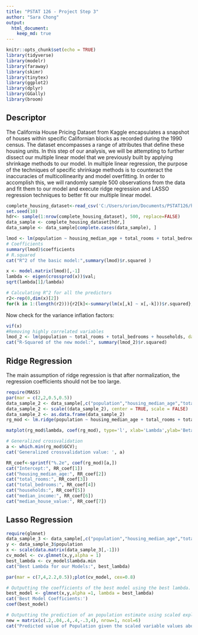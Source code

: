 ```yaml
---
title: "PSTAT 126 - Project Step 3"
author: "Sara Chong"
output: 
  html_document:
    keep_md: true
---
```


```r
knitr::opts_chunk$set(echo = TRUE)
library(tidyverse)
library(modelr)
library(faraway)
library(skimr)
library(tinytex)
library(ggplot2)
library(dplyr)
library(GGally)
library(broom)
```

## Descriptor  

The California House Pricing Dataset from Kaggle encapsulates a snapshot of houses within specific Californian blocks as recorded during the 1990 census. The dataset encompasses a range of attributes that define these housing units. In this step of our analysis, we will be attempting to further dissect our multiple linear model that we previously built by applying shrinkage methods to our model. In multiple linear regression, the purpose of the techniques of specific shrinkage methods is to counteract the inaccuracies of multicollinearity and model overfitting. In order to accomplish this, we will randomly sample 500 observations from the data and fit them to our model and execute ridge regression and LASSO regression techniques to better fit our multiple linear model. 

```r
complete_housing_dataset<-read_csv('C:/Users/orion/Documents/PSTAT126/housing.csv', show_col_types = FALSE)
set.seed(10)
hdr<- sample(1:nrow(complete_housing_dataset), 500, replace=FALSE)
data_sample <- complete_housing_dataset[hdr,]
data_sample <- data_sample[complete.cases(data_sample), ]
```

```r
lmod <- lm(population ~ housing_median_age + total_rooms + total_bedrooms + households + median_income + median_house_value, data = data_sample)
# Coefficients
summary(lmod)$coefficients
# R.squared
cat("R^2 of the basic model:",summary(lmod)$r.squared )

```


```r
x <- model.matrix(lmod)[,-1]
lambda <- eigen(crossprod(x))$val;
sqrt(lambda[1]/lambda)

# Calculating R^2 for all the predictors
r2<-rep(0,dim(x)[2])
for(k in 1:(length(r2))){r2[k]<-summary(lm(x[,k] ~ x[,-k]))$r.squared};r2
```
Now check for the variance inflation factors:
```r
vif(x)
#Removing highly correlated variables
lmod_2 <- lm(population ~ total_rooms + total_bedrooms + households, data = data_sample)
cat("R-Squared of the new model:", summary(lmod_2)$r.squared)
```

## Ridge Regression

The main assumption of ridge regression is that after normalization, the regression coefficients should not be too large. 


```r
require(MASS)
par(mar = c(2,2,0.5,0.5))
data_sample_2 <- data_sample[,c("population","housing_median_age","total_rooms","total_bedrooms","households", "median_income","median_house_value")]
data_sample_2 <- scale((data_sample_2), center = TRUE, scale = FALSE)
data_sample_2 <- as.data.frame(data_sample_2)
rg_mod <- lm.ridge(population ~ housing_median_age + total_rooms + total_bedrooms + households + median_income + median_house_value, data=data_sample_2, lambda = seq(0,100, len =100))
```

```r
matplot(rg_mod$lambda, coef(rg_mod), type='l', xlab='Lambda',ylab='Beta Hat', cex = 0.8)
```


```r
# Generalized crossvalidation
a <- which.min(rg_mod$GCV);
cat('Generalized crossvalidation value: ', a)
```


```r
RR_coef<-sprintf("%.2e", coef(rg_mod)[a,])
cat("Intercept:", RR_coef[1])
cat("housing_median_age:", RR_coef[2])
cat("total_rooms:", RR_coef[3])
cat("total_bedrooms:", RR_coef[4])
cat("households:", RR_coef[5])
cat("median_income:", RR_coef[6])
cat("median_house_value:", RR_coef[7])


```

## Lasso Regression

```r
require(glmnet)
data_sample_3 <- data_sample[,c("population","housing_median_age","total_rooms","total_bedrooms","households", "median_income","median_house_value")]
y <- data_sample_3$population
x <- scale(data.matrix(data_sample_3[,-1]))
cv_model <- cv.glmnet(x,y,alpha = 1)
best_lambda <- cv_model$lambda.min
cat("Best Lambda for our Models:", best_lambda)
```


```r
par(mar = c(7,4,2.2,0.5));plot(cv_model, cex=0.8)
```

```r
# Outputting the coefficients of the best model using the best lambda.
best_model <- glmnet(x,y,alpha =1, lambda = best_lambda)
cat('Best Model Coefficients:')
coef(best_model)
```

```r
# Outputting the prediction of an population estimate using scaled explanatory variables
new = matrix(c(.2,.04,.4,.4,-.3,4), nrow=1, ncol=6)
cat("Predicted value of Population given the scaled variable values above:",predict(best_model, s=best_lambda, newx=new))

```